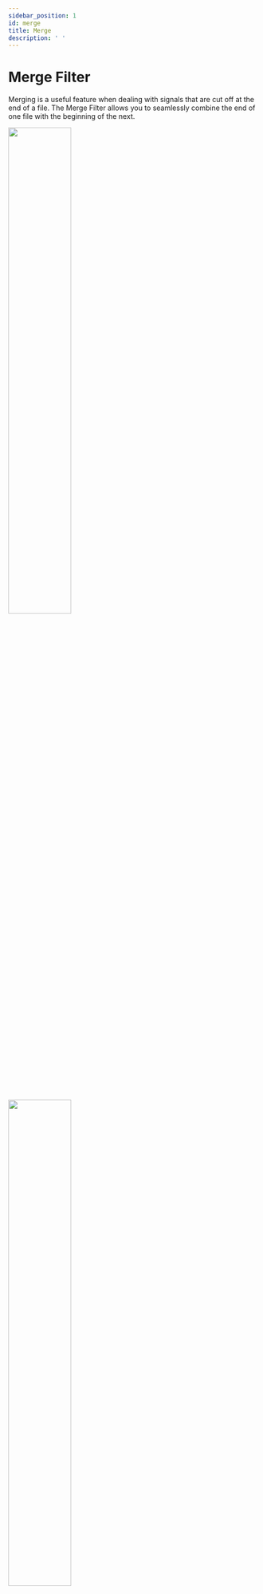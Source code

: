 ```yaml
---
sidebar_position: 1
id: merge
title: Merge
description: ' '
---
```


# Merge Filter

Merging is a useful feature when dealing with signals that are cut off at the end of a file. The Merge Filter allows you to seamlessly combine the end of one file with the beginning of the next.

<!-- 
<div style={{ display: 'flex', justifyContent: 'center', alignItems: 'center' }}>
  <img src="/img/tool_merge1.PNG" alt="Merge Tool Part 1" style={{ width: '50%', marginRight: '25px' }} />
  <img src="/img/tool_merge2.PNG" alt="Merge Tool Part 2" style={{ width: '50%' }} />
</div> -->


<!-- ![Merge Tool Part 1](/img/tool_merge1.PNG)  ![Merge Tool Part 2](/img/tool_merge2.PNG) -->

<p float="left">
  <img src="/documentation/img/tool_merge1.PNG" width="50%" />
  <img src="/documentation/img/tool_merge2.PNG" width="50%" />
</p> 




## How to Merge Files
1. **File Selection**: Select the two consecutive files that you wish to merge.
2. **Merging**: Press `ALT + M` to initiate the merging process and confirm by clicking `YES`.
3. **Refresh**: Hit the refresh button to update the file list.

            ![Component View](/img/tool_refreshandmerge.png)

    
4. **Viewing the Merge**: To view the merged data, double-click on the newly appeared merged file. 


